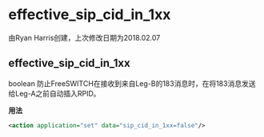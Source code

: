 # effective_sip_cid_in_1xx 

由Ryan Harris创建，上次修改日期为2018.02.07

## effective_sip_cid_in_1xx

boolean 防止FreeSWITCH在接收到来自Leg-B的183消息时，在将183消息发送给Leg-A之前自动插入RPID。

**用法**

```xml
<action application="set" data="sip_cid_in_1xx=false"/>
```